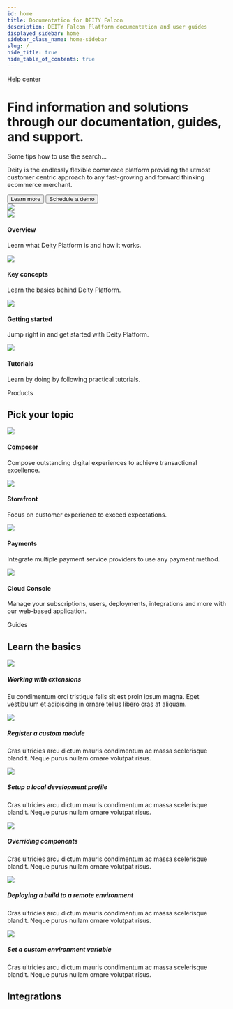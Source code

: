 ```yaml
---
id: home
title: Documentation for DEITY Falcon
description: DEITY Falcon Platform documentation and user guides
displayed_sidebar: home
sidebar_class_name: home-sidebar
slug: /
hide_title: true
hide_table_of_contents: true
---
```



<div className="text-center pt80">
  <Badge>Help center</Badge>
  <h1 className="headline mb20">Find information and solutions through our documentation, guides, and support.</h1>
  <div className="home-search mb100">
    <SearchBar />
    <div className="home-search-description">Some tips how to use the search...</div>
  </div>
</div>

<Card isPadding={false}>
  <div className="flex">
    <CardContent>
      <LogoImg className="logo-content" />
      <div className="mb20">
        <p >
          Deity is the endlessly flexible commerce platform providing the utmost customer centric approach to any
          fast-growing and forward thinking ecommerce merchant.
        </p>
      </div>  
       <Button variant="contained" size="medium" href="/platform">
          Learn more
       </Button>
      <Button variant="outline" size="medium" href="https://www.deity.com/contact" target="_blank">
          Schedule a demo
       </Button>
    </CardContent>
    <div className="right-big-card">
      <CardContent >
        <img src="img/composable-commerce.svg"/>
      </CardContent>
    </div>
  </div>
</Card>

<div className="flex mb100 brighten">
  <Card to="/platform">
    <img src="/img/icons/rings.svg" />
    <h4>Overview</h4>
    <p>Learn what Deity Platform is and how it works.</p>
  </Card>
  <Card to="/platform/key-concepts">
    <img src="/img/icons/info.svg" />
    <h4>Key concepts</h4>
    <p>Learn the basics behind Deity Platform.</p>
  </Card>
  <Card to="/platform/getting-started/overview">
    <img src="/img/icons/lightning.svg" />
    <h4>Getting started</h4>
    <p>Jump right in and get started with Deity Platform.</p>
  </Card>  
  <Card to="/platform/support/tutorials">
    <img src="/img/icons/lightbulb.svg" />
    <h4>Tutorials</h4>
    <p>Learn by doing by following practical tutorials.</p>
  </Card>
</div>

<Badge>Products</Badge>
<h2 className="mb20 headline2">Pick your topic</h2>
<div className="flex mb100 brighten">
  <Card to="/composer">
    <img src="/img/icons/ticker.svg" />
    <h4>Composer</h4>
    <p>Compose outstanding digital experiences to achieve transactional excellence.</p>
  </Card>
  <Card to="/storefront">
    <img src="/img/icons/data.svg" />
    <h4>Storefront</h4>
    <p>Focus on customer experience to exceed expectations.</p>
  </Card>
  <Card to="/payments">
    <img src="/img/icons/coins.svg" />
    <h4>Payments</h4>
    <p>Integrate multiple payment service providers to use any payment method.</p>
  </Card>
  <Card to="/console">
    <img src="/img/icons/switch.svg" />
    <h4>Cloud Console</h4>
    <p>Manage your subscriptions, users, deployments, integrations and more with our web-based application.</p>
  </Card>
</div>

<Badge>Guides</Badge>
<h2 className="mb20 headline2">Learn the basics</h2>
<div className="flex brighten">
  <Card variant="horizontal" to="#">
    <img src="/img/icons/ticker.svg" />
    <div>
      <h5>Working with extensions</h5>
      <p>
        Eu condimentum orci tristique felis sit est proin ipsum magna. Eget vestibulum et adipiscing in ornare tellus
        libero cras at aliquam.
      </p>
    </div>
  </Card>
  <Card variant="horizontal" to="#">
    <img src="/img/icons/ticker.svg" />
    <div>
      <h5>Register a custom module</h5>
      <p>
        Cras ultricies arcu dictum mauris condimentum ac massa scelerisque blandit. Neque purus nullam ornare volutpat
        risus.
      </p>
    </div>
  </Card>
</div>
<div className="flex brighten">
  <Card variant="horizontal" to="#">
    <img src="/img/icons/coins.svg" />
    <div>
      <h5>Setup a local development profile</h5>
      <p>
        Cras ultricies arcu dictum mauris condimentum ac massa scelerisque blandit. Neque purus nullam ornare volutpat
        risus.
      </p>
    </div>
  </Card>
  <Card variant="horizontal" to="#">
    <img src="/img/icons/data.svg" />
    <div>
      <h5>Overriding components</h5>
      <p>
        Cras ultricies arcu dictum mauris condimentum ac massa scelerisque blandit. Neque purus nullam ornare volutpat
        risus.
      </p>
    </div>
  </Card>
</div>
<div className="flex mb100 brighten">
  <Card variant="horizontal" to="#">
    <img src="/img/icons/switch.svg" />
    <div>
      <h5>Deploying a build to a remote environment</h5>
      <p>
        Cras ultricies arcu dictum mauris condimentum ac massa scelerisque blandit. Neque purus nullam ornare volutpat
        risus.
      </p>
    </div>
  </Card>
  <Card variant="horizontal" to="#">
    <img src="/img/icons/switch.svg" />
    <div>
      <h5>Set a custom environment variable</h5>
      <p>
        Cras ultricies arcu dictum mauris condimentum ac massa scelerisque blandit. Neque purus nullam ornare volutpat
        risus.
      </p>
    </div>
  </Card>
</div>

<h2 class="mb20 headline2">Integrations</h2>


<IntegrationContent />


